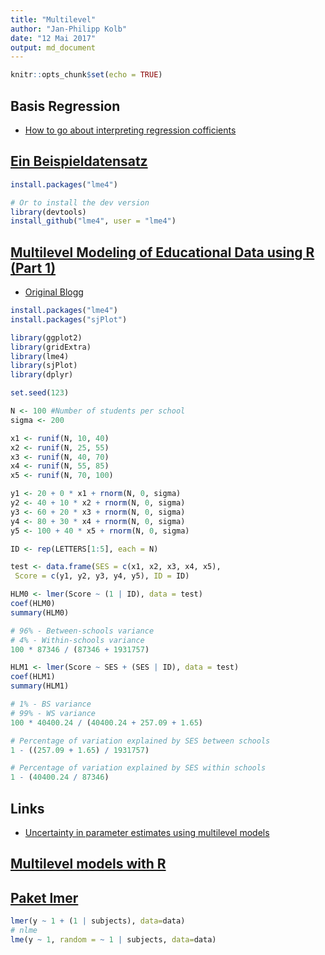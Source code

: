 ```yaml
---
title: "Multilevel"
author: "Jan-Philipp Kolb"
date: "12 Mai 2017"
output: md_document
---
```


```r
knitr::opts_chunk$set(echo = TRUE)
```

## Basis Regression

- [How to go about interpreting regression cofficients](https://www.r-bloggers.com/how-to-go-about-interpreting-regression-cofficients/)


## [Ein Beispieldatensatz](https://www.jaredknowles.com/journal/2013/11/25/getting-started-with-mixed-effect-models-in-r)

```r
install.packages("lme4")

# Or to install the dev version
library(devtools)
install_github("lme4", user = "lme4")
```

## [Multilevel Modeling of Educational Data using R (Part 1)](https://www.r-bloggers.com/multilevel-modeling-of-educational-data-using-r-part-1/)

- [Original Blogg](http://hagutierrezro.blogspot.de/2016/10/multilevel-modeling-of-educational-data.html)

```r
install.packages("lme4")
install.packages("sjPlot")
```



```r
library(ggplot2)
library(gridExtra)
library(lme4)
library(sjPlot)
library(dplyr)

set.seed(123)
```

```r
N <- 100 #Number of students per school
sigma <- 200

x1 <- runif(N, 10, 40)
x2 <- runif(N, 25, 55)
x3 <- runif(N, 40, 70)
x4 <- runif(N, 55, 85)
x5 <- runif(N, 70, 100)
```

```r
y1 <- 20 + 0 * x1 + rnorm(N, 0, sigma)
y2 <- 40 + 10 * x2 + rnorm(N, 0, sigma)
y3 <- 60 + 20 * x3 + rnorm(N, 0, sigma)
y4 <- 80 + 30 * x4 + rnorm(N, 0, sigma)
y5 <- 100 + 40 * x5 + rnorm(N, 0, sigma)

ID <- rep(LETTERS[1:5], each = N)

test <- data.frame(SES = c(x1, x2, x3, x4, x5), 
 Score = c(y1, y2, y3, y4, y5), ID = ID)
```


```r
HLM0 <- lmer(Score ~ (1 | ID), data = test)
coef(HLM0)
summary(HLM0)

# 96% - Between-schools variance
# 4% - Within-schools variance
100 * 87346 / (87346 + 1931757)
```


```r
HLM1 <- lmer(Score ~ SES + (SES | ID), data = test)
coef(HLM1)
summary(HLM1)

# 1% - BS variance
# 99% - WS variance
100 * 40400.24 / (40400.24 + 257.09 + 1.65)

# Percentage of variation explained by SES between schools
1 - ((257.09 + 1.65) / 1931757)

# Percentage of variation explained by SES within schools
1 - (40400.24 / 87346)
```


## Links

- [Uncertainty in parameter estimates using multilevel models](https://www.r-bloggers.com/uncertainty-in-parameter-estimates-using-multilevel-models/)

## [Multilevel models with R](https://cran.r-project.org/doc/contrib/Bliese_Multilevel.pdf)

## [Paket lmer](https://cran.r-project.org/doc/contrib/Bliese_Multilevel.pdf)





```r
lmer(y ~ 1 + (1 | subjects), data=data)
# nlme
lme(y ~ 1, random = ~ 1 | subjects, data=data)
```

